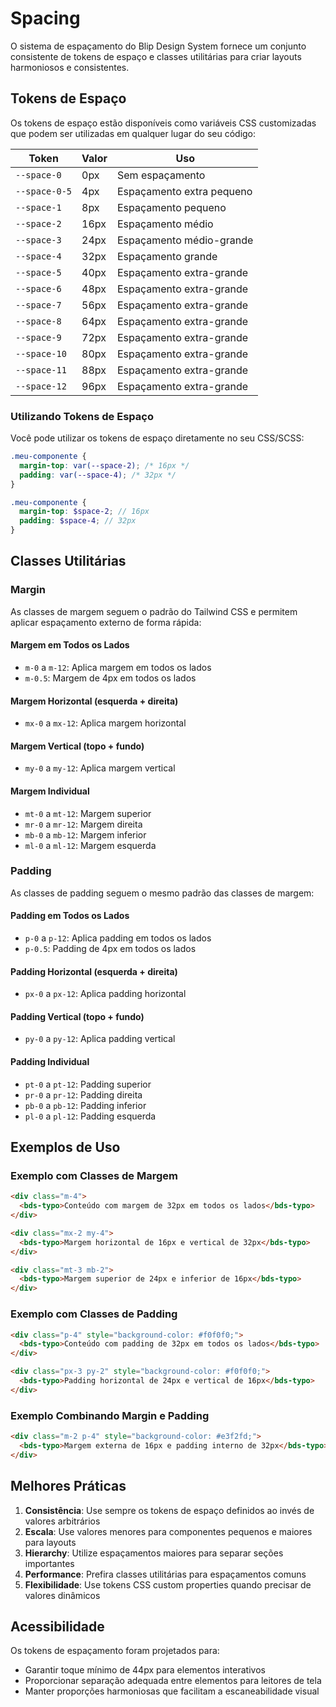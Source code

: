 
<Meta title="Tokens/Spacing" />

# Spacing

O sistema de espaçamento do Blip Design System fornece um conjunto consistente de tokens de espaço e classes utilitárias para criar layouts harmoniosos e consistentes.

## Tokens de Espaço

Os tokens de espaço estão disponíveis como variáveis CSS customizadas que podem ser utilizadas em qualquer lugar do seu código:

| Token | Valor | Uso |
|-------|--------|-----|
| `--space-0` | 0px | Sem espaçamento |
| `--space-0-5` | 4px | Espaçamento extra pequeno |
| `--space-1` | 8px | Espaçamento pequeno |
| `--space-2` | 16px | Espaçamento médio |
| `--space-3` | 24px | Espaçamento médio-grande |
| `--space-4` | 32px | Espaçamento grande |
| `--space-5` | 40px | Espaçamento extra-grande |
| `--space-6` | 48px | Espaçamento extra-grande |
| `--space-7` | 56px | Espaçamento extra-grande |
| `--space-8` | 64px | Espaçamento extra-grande |
| `--space-9` | 72px | Espaçamento extra-grande |
| `--space-10` | 80px | Espaçamento extra-grande |
| `--space-11` | 88px | Espaçamento extra-grande |
| `--space-12` | 96px | Espaçamento extra-grande |

### Utilizando Tokens de Espaço

Você pode utilizar os tokens de espaço diretamente no seu CSS/SCSS:

```css
.meu-componente {
  margin-top: var(--space-2); /* 16px */
  padding: var(--space-4); /* 32px */
}
```

```scss
.meu-componente {
  margin-top: $space-2; // 16px
  padding: $space-4; // 32px
}
```

## Classes Utilitárias

### Margin

As classes de margem seguem o padrão do Tailwind CSS e permitem aplicar espaçamento externo de forma rápida:

#### Margem em Todos os Lados
- `m-0` a `m-12`: Aplica margem em todos os lados
- `m-0.5`: Margem de 4px em todos os lados

#### Margem Horizontal (esquerda + direita)
- `mx-0` a `mx-12`: Aplica margem horizontal

#### Margem Vertical (topo + fundo)
- `my-0` a `my-12`: Aplica margem vertical

#### Margem Individual
- `mt-0` a `mt-12`: Margem superior
- `mr-0` a `mr-12`: Margem direita
- `mb-0` a `mb-12`: Margem inferior
- `ml-0` a `ml-12`: Margem esquerda

### Padding

As classes de padding seguem o mesmo padrão das classes de margem:

#### Padding em Todos os Lados
- `p-0` a `p-12`: Aplica padding em todos os lados
- `p-0.5`: Padding de 4px em todos os lados

#### Padding Horizontal (esquerda + direita)
- `px-0` a `px-12`: Aplica padding horizontal

#### Padding Vertical (topo + fundo)
- `py-0` a `py-12`: Aplica padding vertical

#### Padding Individual
- `pt-0` a `pt-12`: Padding superior
- `pr-0` a `pr-12`: Padding direita
- `pb-0` a `pb-12`: Padding inferior
- `pl-0` a `pl-12`: Padding esquerda

## Exemplos de Uso

### Exemplo com Classes de Margem

```html
<div class="m-4">
  <bds-typo>Conteúdo com margem de 32px em todos os lados</bds-typo>
</div>

<div class="mx-2 my-4">
  <bds-typo>Margem horizontal de 16px e vertical de 32px</bds-typo>
</div>

<div class="mt-3 mb-2">
  <bds-typo>Margem superior de 24px e inferior de 16px</bds-typo>
</div>
```

### Exemplo com Classes de Padding

```html
<div class="p-4" style="background-color: #f0f0f0;">
  <bds-typo>Conteúdo com padding de 32px em todos os lados</bds-typo>
</div>

<div class="px-3 py-2" style="background-color: #f0f0f0;">
  <bds-typo>Padding horizontal de 24px e vertical de 16px</bds-typo>
</div>
```

### Exemplo Combinando Margin e Padding

```html
<div class="m-2 p-4" style="background-color: #e3f2fd;">
  <bds-typo>Margem externa de 16px e padding interno de 32px</bds-typo>
</div>
```

## Melhores Práticas

1. **Consistência**: Use sempre os tokens de espaço definidos ao invés de valores arbitrários
2. **Escala**: Use valores menores para componentes pequenos e maiores para layouts
3. **Hierarchy**: Utilize espaçamentos maiores para separar seções importantes
4. **Performance**: Prefira classes utilitárias para espaçamentos comuns
5. **Flexibilidade**: Use tokens CSS custom properties quando precisar de valores dinâmicos

## Acessibilidade

Os tokens de espaçamento foram projetados para:
- Garantir toque mínimo de 44px para elementos interativos
- Proporcionar separação adequada entre elementos para leitores de tela
- Manter proporções harmoniosas que facilitam a escaneabilidade visual